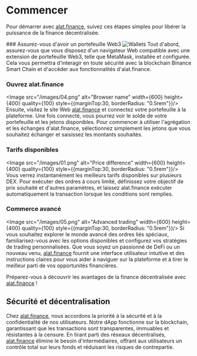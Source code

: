 
# Commencer
Pour démarrer avec [alat.finance](https://dex.alat.finance), suivez ces étapes simples pour libérer la puissance de la finance décentralisée.

<Steps>
### Assurez-vous d'avoir un portefeuille Web3
<Image src="/images/03.png" alt="Wallets" width={600} height={400} quality={100} style={{marginTop:30, borderRadius: "0.5rem"}}/>
Tout d'abord, assurez-vous que vous disposez d'un navigateur Web compatible avec une extension de portefeuille Web3, telle que MetaMask, installée et configurée. Cela vous permettra d'interagir en toute sécurité avec la blockchain Binance Smart Chain et d'accéder aux fonctionnalités d'alat.finance.

### Ouvrez alat.finance
<Image src="/images/04.png" alt="Browser name" width={600} height={400} quality={100} style={{marginTop:30, borderRadius: "0.5rem"}}/>
Ensuite, visitez le site Web [alat.finance](https://dex.alat.finance) et connectez votre portefeuille à la plateforme. Une fois connecté, vous pourrez voir le solde de votre portefeuille et les jetons disponibles. Pour commencer à utiliser l'agrégation et les échanges d'alat.finance, sélectionnez simplement les jetons que vous souhaitez échanger et saisissez les montants souhaités.

### Tarifs disponibles
<Image src="/images/01.png" alt="Price difference" width={600} height={400} quality={100} style={{marginTop:30, borderRadius: "0.5rem"}}/>
Vous verrez instantanément les meilleurs tarifs disponibles sur plusieurs DEX. Pour exécuter des ordres à cours limité, définissez votre objectif de prix souhaité et d'autres paramètres, et laissez alat.finance exécuter automatiquement la transaction lorsque les conditions sont remplies.

### Commerce avancé
<Image src="/images/05.png" alt="Advanced trading" width={600} height={400} quality={100} style={{marginTop:30, borderRadius: "0.5rem"}}/>
Si vous souhaitez explorer le monde avancé des ordres liés spéciaux, familiarisez-vous avec les options disponibles et configurez vos stratégies de trading personnalisées. Que vous soyez un passionné de DeFi ou un nouveau venu, [alat.finance](https://dex.alat.finance) fournit une interface utilisateur intuitive et des instructions claires pour vous aider à naviguer sur la plateforme et à tirer le meilleur parti de vos opportunités financières.
</Steps>

Préparez-vous à découvrir les avantages de la finance décentralisée avec [alat.finance](https://dex.alat.finance) !

## Sécurité et décentralisation

Chez [alat.finance](https://dex.alat.finance), nous accordons la priorité à la sécurité et à la confidentialité de nos utilisateurs. Notre dApp fonctionne sur la blockchain, garantissant que les transactions sont transparentes, immuables et résistantes à la censure. En tirant parti des réseaux décentralisés, [alat.finance](https://dex.alat.finance) élimine le besoin d'intermédiaires, offrant aux utilisateurs un contrôle total sur leurs fonds et réduisant les risques de contrepartie.